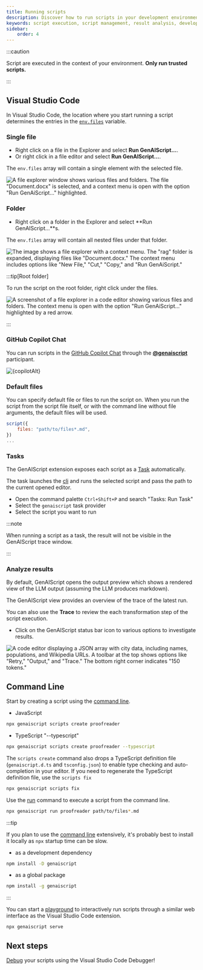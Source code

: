 ```yaml
---
title: Running scripts
description: Discover how to run scripts in your development environment, manage script execution, and interpret the results for enhanced productivity.
keywords: script execution, script management, result analysis, development automation, script workflow
sidebar:
    order: 4
---
```



:::caution

Script are executed in the context of your environment.
**Only run trusted scripts.**

:::

## Visual Studio Code

In Visual Studio Code, the location where you start running a script determines the entries in the [`env.files`](/genaiscript/reference/scripts/context) variable.

### Single file

- Right click on a file in the Explorer and select **Run GenAIScript...**.
- Or right click in a file editor and select **Run GenAIScript...**.

The `env.files` array will contain a single element with the selected file.

![A file explorer window shows various files and folders. The file "Document.docx" is selected, and a context menu is open with the option "Run GenAiScript..." highlighted.](../../../assets/vscode-file-run.png)

### Folder

- Right click on a folder in the Explorer and select **Run GenAIScript...**s.

The `env.files` array will contain all nested files under that folder.

![The image shows a file explorer with a context menu. The "rag" folder is expanded, displaying files like "Document.docx." The context menu includes options like "New File," "Cut," "Copy," and "Run GenAiScript."](../../../assets/vscode-folder-run.png)

:::tip[Root folder]

To run the script on the root folder, right click under the files.

![A screenshot of a file explorer in a code editor showing various files and folders. The context menu is open with the option "Run GenAiScript..." highlighted by a red arrow.](../../../assets/vscode-folder-run-root.png)

:::

### GitHub Copilot Chat

You can run scripts in the [GitHub Copilot Chat](https://code.visualstudio.com/docs/copilot/getting-started-chat) through the [**@genaiscript**](/genaiscript/reference/vscode/github-copilot-chat) participant.

<Image src={copilotSrc} alt={copilotAlt} loading="lazy" />

### Default files

You can specify default file or files to run the script on.
When you run the script from the script file itself, or with the command line without file arguments,
the default files will be used.

```js
script({
    files: "path/to/files*.md",
})
...
```

### Tasks

The GenAIScript extension exposes each script as a [Task](https://code.visualstudio.com/docs/editor/tasks) automatically.

The task launches the [cli](/genaiscript/reference/cli) and runs the selected script and pass the path to the current opened editor.

- Open the command palette `Ctrl+Shift+P` and search "Tasks: Run Task"
- Select the `genaiscript` task provider
- Select the script you want to run

:::note

When running a script as a task, the result will not be visible in the GenAIScript trace window.

:::

### Analyze results

By default, GenAIScript opens the output preview which shows a rendered view
of the LLM output (assuming the LLM produces markdown).

The GenAIScript view provides an overview of the trace of the latest run.

You can also use the **Trace** to review the each transformation
step of the script execution.

- Click on the GenAIScript status bar icon to various options to
  investigate results.

![A code editor displaying a JSON array with city data, including names, populations, and Wikipedia URLs. A toolbar at the top shows options like "Retry," "Output," and "Trace." The bottom right corner indicates "150 tokens."](../../../assets/vscode-statusbar-trace.png)

## Command Line

Start by creating a script using the [command line](/genaiscript/reference/cli).

- JavaScript

```sh
npx genaiscript scripts create proofreader
```

- TypeScript "--typescript"

```sh
npx genaiscript scripts create proofreader --typescript
```

The `scripts create` command also drops a TypeScript definition file (`genaiscript.d.ts` and `tsconfig.json`) to enable type checking and auto-completion
in your editor. If you need to regenerate the TypeScript definition file, use the `scripts fix`

```sh
npx genaiscript scripts fix
```

Use the [run](/genaiscript/reference/cli/run) command to execute a script from the command line.

```sh
npx genaiscript run proofreader path/to/files*.md
```

:::tip

If you plan to use the [command line](/genaiscript/reference/cli) extensively,
it's probably best to install it locally as `npx` startup time can be slow.

- as a development dependency

```sh
npm install -D genaiscript
```

- as a global package

```sh
npm install -g genaiscript
```

:::

You can start a [playground](/genaiscript/reference/playground)
to interactively run scripts through a similar web interface
as the Visual Studio Code extension.

```sh
npx genaiscript serve
```

## Next steps

[Debug](/genaiscript/getting-started/debugging-scripts) your scripts using the Visual Studio Code Debugger!
